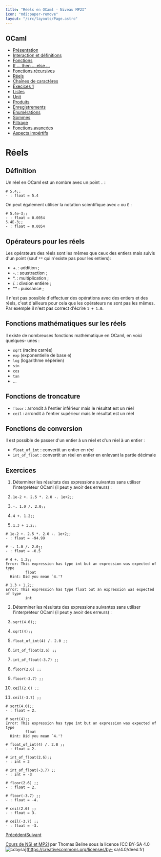 ```yaml
---
title: "Réels en OCaml - Niveau MP2I"
icon: "mdi:paper-remove"
layout: "/src/layouts/Page.astro"
---
```

 
## OCaml

  * [Présentation](.)
  * [Interaction et définitions](interaction-definition)
  * [Fonctions](fonctions)
  * [If … then … else …](if-then-else)
  * [Fonctions récursives](fonctions-recursives)
  * [Réels](reels)
  * [Chaînes de caractères](string)
  * [Execices 1](exercices-1)
  * [Listes](listes)
  * [Unit](unit)
  * [Produits](produits)
  * [Enregistrements](enregistrements)
  * [Énumérations](enumerations)
  * [Sommes](sommes)
  * [Filtrage](filtrage)
  * [Fonctions avancées](fonctions-avancees)
  * [Aspects impértifs](aspects-imperatifs)

# Réels

## Définition

Un réel en OCaml est un nombre avec un point `.` :

    
    
    # 5.4;;
    - : float = 5.4

On peut également utiliser la notation scientifique avec `e` ou `E` :

    
    
    # 5.4e-3;;
    - : float = 0.0054
    5.4E-3;;
    - : float = 0.0054

## Opérateurs pour les réels

Les opérateurs des réels sont les mêmes que ceux des entiers mais suivis d'un
point (sauf `**` qui n'existe pas pour les entiers):

  * +. : addition ;
  * -. : soustraction ;
  * *. : multiplication ;
  * /. : divsion entière ;
  * ** : puissance ;

Il n'est pas possible d'effectuer des opérations avec des entiers et des
réels, c'est d'ailleurs pour cela que les opérateurs ne sont pas les mêmes.
Par exemple il n'est pas correct d'écrire `1 + 1.0`.

## Fonctions mathématiques sur les réels

Il existe de nombreuses fonctions mathématique en OCaml, en voici quelques-
unes :

  * `sqrt` (racine carrée)
  * `exp` (exponentielle de base e)
  * `log` (logarithme népérien)
  * `sin`
  * `cos`
  * `tan`
  * …

## Fonctions de troncature

  * `floor` : arrondit à l'entier inférieur mais le résultat est un réel
  * `ceil` : arrondit à l'entier supérieur mais le résultat est un réel

## Fonctions de conversion

Il est possible de passer d'un entier à un réel et d'un réel à un entier :

  * `float_of_int` : convertit un entier en réel
  * `int_of_float` : convertit un réel en entier en enlevant la partie décimale

## Exercices

1. Déterminer les résultats des expressions suivantes sans utiliser
l'interpréteur OCaml (il peut y avoir des erreurs) :

  1. `1e-2 +. 2.5 *. 2.0 -. 1e+2;;`
  2. `-. 1.0 /. 2.0;;`
  3. `4 +. 1.2;;`
  4. `1.3 + 1.2;;`

    
    
    # 1e-2 +. 2.5 *. 2.0 -. 1e+2;;
    - : float = -94.99
    
    # -. 1.0 /. 2.0;;
    - : float = -0.5
    
    # 4 +. 1.2;;
    Error: This expression has type int but an expression was expected of type
             float
      Hint: Did you mean `4.'?
    
    # 1.3 + 1.2;;
    Error: This expression has type float but an expression was expected of type
             int

2. Déterminer les résultats des expressions suivantes sans utiliser
l'interpréteur OCaml (il peut y avoir des erreurs) :

  1. `sqrt(4.0);;`
  2. `sqrt(4);;`
  3. `float_of_int(4) /. 2.0 ;;`
  4. `int_of_float(2.6) ;;`
  5. `int_of_float(-3.7) ;;`
  6. `floor(2.6) ;;`
  7. `floor(-3.7) ;;`
  8. `ceil(2.6) ;;`
  9. `ceil(-3.7) ;;`

    
    
    # sqrt(4.0);;
    - : float = 2.
    
    # sqrt(4);;
    Error: This expression has type int but an expression was expected of type
             float
      Hint: Did you mean `4.'?
    
    # float_of_int(4) /. 2.0 ;;
    - : float = 2.
    
    # int_of_float(2.6);;
    - : int = 2
    
    # int_of_float(-3.7) ;;
    - : int = -3
    
    # floor(2.6) ;;
    - : float = 2.
    
    # floor(-3.7) ;;
    - : float = -4.
    
    # ceil(2.6) ;;
    - : float = 3.
    
    # ceil(-3.7) ;;
    - : float = -3.

[Précédent](fonctions-recursives)[Suivant](string)

[Cours de NSI et MP2I](https://kxs.fr/cours/) par Thomas Beline sous la
licence [CC BY-SA 4.0
![ccbysa](//cours/ccbysa.svg)](https://creativecommons.org/licenses/by-
sa/4.0/deed.fr)

